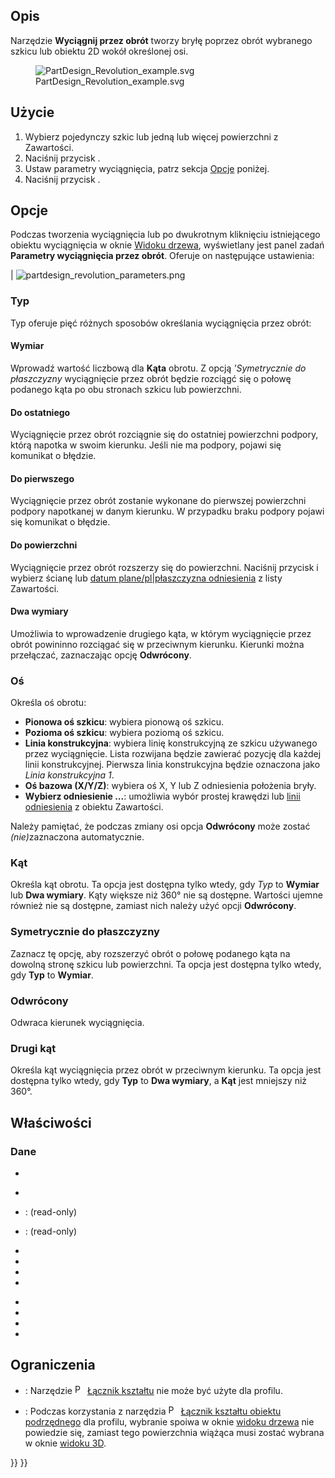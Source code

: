 <languages/>

{{Docnav/pl
|[[PartDesign_Pad/pl|Wyciągnij]]
|[[PartDesign_AdditiveLoft/pl|Uzupełnianie wyciągnięciem przez profile]]
|[[PartDesign_Workbench/pl|środowisko pracy Projekt Części]]
|IconL=PartDesign_Pad.svg
|IconR=PartDesign_AdditiveLoft.svg
|IconC=Workbench_PartDesign.svg
}}

{{GuiCommand/pl
|Name=PartDesign Revolution
|Name/pl=Projekt Części: Wyciągnij przez obrót
|MenuLocation=Projekt Części → Utwórz cechę przez dodanie → Wyciągnij przez obrót
|Workbenches=[[PartDesign_Workbench/pl|Projekt Części]]
|SeeAlso=[[PartDesign_Groove/pl|Rowek]]
}}

<span id="Description"></span>
==Opis== 

Narzędzie '''Wyciągnij przez obrót''' tworzy bryłę poprzez obrót wybranego szkicu lub obiektu 2D wokół określonej osi.

[[File:PartDesign Revolution example.svg]]

{{Caption|Powyżej: szkic ''(A)'' jest obracany o 270 stopni w kierunku przeciwnym do ruchu wskazówek zegara wokół osi ''(B)'', wynikowa bryła ''(C)'' jest pokazana po prawej stronie.}}

<span id="Usage"></span>
==Użycie==

<div class="mw-translate-fuzzy">
# Wybierz pojedynczy szkic lub jedną lub więcej powierzchni z Zawartości.
# Naciśnij przycisk {{Button|[[Image:PartDesign_Revolution.svg|24px]] '''Wyciągnij przez obrót'''}}.
# Ustaw parametry wyciągnięcia, patrz sekcja [[#Opcje|Opcje]] poniżej.
# Naciśnij przycisk {{Button|OK}}.
</div>

<span id="Options"></span>
==Opcje== 

Podczas tworzenia wyciągnięcia lub po dwukrotnym kliknięciu istniejącego obiektu wyciągnięcia w oknie [[Tree_view/pl|Widoku drzewa]], wyświetlany jest panel zadań '''Parametry wyciągnięcia przez obrót'''. Oferuje on następujące ustawienia:

| [[Image:partdesign_revolution_parameters.png|frame|left]]

<span id="Type"></span>
===Typ===

{{Version/pl|0.22}}

Typ oferuje pięć różnych sposobów określania wyciągnięcia przez obrót:

<span id="Dimension"></span>
====Wymiar====

Wprowadź wartość liczbową dla '''Kąta''' obrotu. Z opcją '''Symetrycznie do płaszczyzny'' wyciągnięcie przez obrót będzie rozciągć się o połowę podanego kąta po obu stronach szkicu lub powierzchni.

<span id="To_last"></span>
====Do ostatniego====

Wyciągnięcie przez obrót rozciągnie się do ostatniej powierzchni podpory, którą napotka w swoim kierunku. Jeśli nie ma podpory, pojawi się komunikat o błędzie.

<span id="To_first"></span>
====Do pierwszego====

Wyciągnięcie przez obrót zostanie wykonane do pierwszej powierzchni podpory napotkanej w danym kierunku. 
W przypadku braku podpory pojawi się komunikat o błędzie.

<span id="Up_to_face"></span>
====Do powierzchni====

Wyciągnięcie przez obrót rozszerzy się do powierzchni. Naciśnij przycisk {{Button|Ściana}} i wybierz ścianę lub [[PartDesign_Plane|datum plane/pl|płaszczyzna odniesienia]] z listy Zawartości.

<span id="Two_dimensions"></span>
====Dwa wymiary====

Umożliwia to wprowadzenie drugiego kąta, w którym wyciągnięcie przez obrót powininno rozciągać się w przeciwnym kierunku. Kierunki można przełączać, zaznaczając opcję '''Odwrócony'''.

<span id="Axis"></span>
===Oś===

Określa oś obrotu:

* '''Pionowa oś szkicu''': wybiera pionową oś szkicu.
* '''Pozioma oś szkicu''': wybiera poziomą oś szkicu.
* '''Linia konstrukcyjna''': wybiera linię konstrukcyjną ze szkicu używanego przez wyciągnięcie. Lista rozwijana będzie zawierać pozycję dla każdej linii konstrukcyjnej. Pierwsza linia konstrukcyjna będzie oznaczona jako ''Linia konstrukcyjna 1''.
* '''Oś bazowa (X/Y/Z)''': wybiera oś X, Y lub Z odniesienia położenia bryły.
* '''Wybierz odniesienie ...''': umożliwia wybór prostej krawędzi lub  [[PartDesign_Line/pl|linii odniesienia]] z obiektu Zawartości.

Należy pamiętać, że podczas zmiany osi opcja '''Odwrócony''' może zostać ''(nie)''zaznaczona automatycznie.

<span id="Angle"></span>
===Kąt=== 

Określa kąt obrotu. Ta opcja jest dostępna tylko wtedy, gdy ''Typ'' to '''Wymiar''' lub '''Dwa wymiary'''. Kąty większe niż 360° nie są dostępne. Wartości ujemne również nie są dostępne, zamiast nich należy użyć opcji '''Odwrócony'''.

<span id="Symmetric_to_plane"></span>
===Symetrycznie do płaszczyzny===

Zaznacz tę opcję, aby rozszerzyć obrót o połowę podanego kąta na dowolną stronę szkicu lub powierzchni. Ta opcja jest dostępna tylko wtedy, gdy '''Typ''' to '''Wymiar'''.

<span id="Reversed"></span>
===Odwrócony===

Odwraca kierunek wyciągnięcia.

<span id="2nd_angle"></span>
===Drugi kąt===

{{Version/pl|1.0}}

Określa kąt wyciągnięcia przez obrót w przeciwnym kierunku. Ta opcja jest dostępna tylko wtedy, gdy '''Typ''' to '''Dwa wymiary''', a '''Kąt''' jest mniejszy niż 360°.

<span id="Properties"></span>
==Właściwości==

<span id="Data"></span>
===Dane===

{{TitleProperty|Projekt Części}}

* {{PropertyData|Ulepsz|Bool}}

{{TitleProperty|Wyciągnięcie przez obrót}}

* {{PropertyData|Typ|Enumeration}}
* {{PropertyData|Baza|Vector}}: (read-only)
* {{PropertyData|Oś|Vector}}: (read-only)
* {{PropertyData|Kąt|Angle}}
* {{PropertyData|Do powierzchni|LinkSub}}
* {{PropertyData|Kąt2|Angle}}
* {{PropertyData|Oś odniesienia|LinkSub}}

{{TitleProperty|Szkic bazowy}}

* {{PropertyData|Profil|LinkSub}}
* {{PropertyData|Płaszczyzna pośrednia|Bool}}
* {{PropertyData|Odwrócony|Bool}}
* {{PropertyData|Zezwalaj na wiele ścian|Bool}}

<span id="Limitations"></span>
==Ograniczenia==

* {{VersionMinus/pl|0.21}}: Narzędzie [[File:PartDesign_ShapeBinder.svg|16px]] [[PartDesign_ShapeBinder/pl|Łącznik kształtu]] nie może być użyte dla profilu.
* {{VersionMinus/pl|0.21}}: Podczas korzystania z narzędzia [[File:PartDesign_SubShapeBinder.svg|16px]] [[PartDesign_SubShapeBinder/pl|Łącznik kształtu obiektu podrzędnego]] dla profilu, wybranie spoiwa w oknie [[Tree_view/pl|widoku drzewa]] nie powiedzie się, zamiast tego powierzchnia wiążąca musi zostać wybrana w oknie [[3D_view/pl|widoku 3D]].


{{Docnav/pl
|[[PartDesign_Pad/pl|Wyciągnij]]
|[[PartDesign_AdditiveLoft/pl|Uzupełnianie wyciągnięciem przez profile]]
|[[PartDesign_Workbench/pl|środowisko pracy Projekt Części]]
|IconL=PartDesign_Pad.svg
|IconR=PartDesign_AdditiveLoft.svg
|IconC=Workbench_PartDesign.svg
}}

{{PartDesign Tools navi{{#translation:}}}}
{{Userdocnavi{{#translation:}}}}